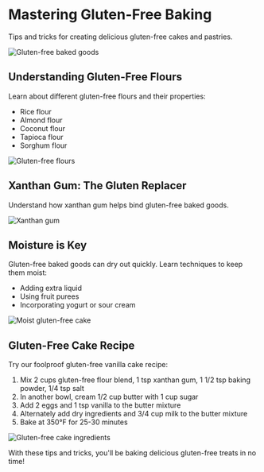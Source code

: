 
# Mastering Gluten-Free Baking

Tips and tricks for creating delicious gluten-free cakes and pastries.

<Image src="/placeholder.svg" alt="Gluten-free baked goods" width={600} height={400} className="my-4 rounded-lg" />

## Understanding Gluten-Free Flours

Learn about different gluten-free flours and their properties:

- Rice flour
- Almond flour
- Coconut flour
- Tapioca flour
- Sorghum flour

<Image src="/placeholder.svg" alt="Gluten-free flours" width={400} height={300} className="my-4 rounded-lg" />

## Xanthan Gum: The Gluten Replacer

Understand how xanthan gum helps bind gluten-free baked goods.

<Image src="/placeholder.svg" alt="Xanthan gum" width={400} height={300} className="my-4 rounded-lg" />

## Moisture is Key

Gluten-free baked goods can dry out quickly. Learn techniques to keep them moist:

- Adding extra liquid
- Using fruit purees
- Incorporating yogurt or sour cream

<Image src="/placeholder.svg" alt="Moist gluten-free cake" width={400} height={300} className="my-4 rounded-lg" />

## Gluten-Free Cake Recipe

Try our foolproof gluten-free vanilla cake recipe:

1. Mix 2 cups gluten-free flour blend, 1 tsp xanthan gum, 1 1/2 tsp baking powder, 1/4 tsp salt
2. In another bowl, cream 1/2 cup butter with 1 cup sugar
3. Add 2 eggs and 1 tsp vanilla to the butter mixture
4. Alternately add dry ingredients and 3/4 cup milk to the butter mixture
5. Bake at 350°F for 25-30 minutes

<Image src="/placeholder.svg" alt="Gluten-free cake ingredients" width={400} height={300} className="my-4 rounded-lg" />

With these tips and tricks, you'll be baking delicious gluten-free treats in no time!

